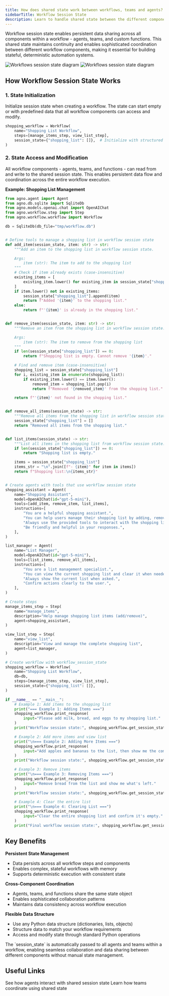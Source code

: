```yaml
---
title: How does shared state work between workflows, teams and agents?
sidebarTitle: Workflow Session State
description: Learn to handle shared state between the different components of a Workflow
---
```


Workflow session state enables persistent data sharing across all components within a workflow - agents, teams, and custom functions. This shared state maintains continuity and enables sophisticated coordination between different workflow components, making it essential for building stateful, deterministic automation systems.

<img 
  className="block dark:hidden" 
  src="/images/workflows-session-state-light.png" 
  alt="Workflows session state diagram"
/>
<img 
  className="hidden dark:block" 
  src="/images/workflows-session-state.png" 
  alt="Workflows session state diagram"
/>

## How Workflow Session State Works

### 1. State Initialization

Initialize session state when creating a workflow. The state can start empty or with predefined data that all workflow components can access and modify.

```python
shopping_workflow = Workflow(
    name="Shopping List Workflow",
    steps=[manage_items_step, view_list_step],
    session_state={"shopping_list": []},  # Initialize with structured data
)
```

### 2. State Access and Modification

All workflow components - agents, teams, and functions - can read from and write to the shared session state. This enables persistent data flow and coordination across the entire workflow execution.

**Example: Shopping List Management**

```python
from agno.agent import Agent
from agno.db.sqlite import SqliteDb
from agno.models.openai.chat import OpenAIChat
from agno.workflow.step import Step
from agno.workflow.workflow import Workflow

db = SqliteDb(db_file="tmp/workflow.db")


# Define tools to manage a shopping list in workflow session state
def add_item(session_state, item: str) -> str:
    """Add an item to the shopping list in workflow session state.

    Args:
        item (str): The item to add to the shopping list
    """
    # Check if item already exists (case-insensitive)
    existing_items = [
        existing_item.lower() for existing_item in session_state["shopping_list"]
    ]
    if item.lower() not in existing_items:
        session_state["shopping_list"].append(item)
        return f"Added '{item}' to the shopping list."
    else:
        return f"'{item}' is already in the shopping list."


def remove_item(session_state, item: str) -> str:
    """Remove an item from the shopping list in workflow session state.

    Args:
        item (str): The item to remove from the shopping list
    """
    if len(session_state["shopping_list"]) == 0:
        return f"Shopping list is empty. Cannot remove '{item}'."

    # Find and remove item (case-insensitive)
    shopping_list = session_state["shopping_list"]
    for i, existing_item in enumerate(shopping_list):
        if existing_item.lower() == item.lower():
            removed_item = shopping_list.pop(i)
            return f"Removed '{removed_item}' from the shopping list."

    return f"'{item}' not found in the shopping list."


def remove_all_items(session_state) -> str:
    """Remove all items from the shopping list in workflow session state."""
    session_state["shopping_list"] = []
    return "Removed all items from the shopping list."


def list_items(session_state) -> str:
    """List all items in the shopping list from workflow session state."""
    if len(session_state["shopping_list"]) == 0:
        return "Shopping list is empty."

    items = session_state["shopping_list"]
    items_str = "\n".join([f"- {item}" for item in items])
    return f"Shopping list:\n{items_str}"


# Create agents with tools that use workflow session state
shopping_assistant = Agent(
    name="Shopping Assistant",
    model=OpenAIChat(id="gpt-5-mini"),
    tools=[add_item, remove_item, list_items],
    instructions=[
        "You are a helpful shopping assistant.",
        "You can help users manage their shopping list by adding, removing, and listing items.",
        "Always use the provided tools to interact with the shopping list.",
        "Be friendly and helpful in your responses.",
    ],
)

list_manager = Agent(
    name="List Manager",
    model=OpenAIChat(id="gpt-5-mini"),
    tools=[list_items, remove_all_items],
    instructions=[
        "You are a list management specialist.",
        "You can view the current shopping list and clear it when needed.",
        "Always show the current list when asked.",
        "Confirm actions clearly to the user.",
    ],
)

# Create steps
manage_items_step = Step(
    name="manage_items",
    description="Help manage shopping list items (add/remove)",
    agent=shopping_assistant,
)

view_list_step = Step(
    name="view_list",
    description="View and manage the complete shopping list",
    agent=list_manager,
)

# Create workflow with workflow_session_state
shopping_workflow = Workflow(
    name="Shopping List Workflow",
    db=db,
    steps=[manage_items_step, view_list_step],
    session_state={"shopping_list": []},
)

if __name__ == "__main__":
    # Example 1: Add items to the shopping list
    print("=== Example 1: Adding Items ===")
    shopping_workflow.print_response(
        input="Please add milk, bread, and eggs to my shopping list."
    )
    print("Workflow session state:", shopping_workflow.get_session_state())

    # Example 2: Add more items and view list
    print("\n=== Example 2: Adding More Items ===")
    shopping_workflow.print_response(
        input="Add apples and bananas to the list, then show me the complete list."
    )
    print("Workflow session state:", shopping_workflow.get_session_state())

    # Example 3: Remove items
    print("\n=== Example 3: Removing Items ===")
    shopping_workflow.print_response(
        input="Remove bread from the list and show me what's left."
    )
    print("Workflow session state:", shopping_workflow.get_session_state())

    # Example 4: Clear the entire list
    print("\n=== Example 4: Clearing List ===")
    shopping_workflow.print_response(
        input="Clear the entire shopping list and confirm it's empty."
    )
    print("Final workflow session state:", shopping_workflow.get_session_state())
```

## Key Benefits

**Persistent State Management**

- Data persists across all workflow steps and components
- Enables complex, stateful workflows with memory
- Supports deterministic execution with consistent state

**Cross-Component Coordination**

- Agents, teams, and functions share the same state object
- Enables sophisticated collaboration patterns
- Maintains data consistency across workflow execution

**Flexible Data Structure**

- Use any Python data structure (dictionaries, lists, objects)
- Structure data to match your workflow requirements
- Access and modify state through standard Python operations

<Note>
  The `session_state` is automatically passed to all agents and teams within a
  workflow, enabling seamless collaboration and data sharing between different
  components without manual state management.
</Note>

## Useful Links

<CardGroup cols={2}>
  <Card
    title="Agent Examples"
    icon="user"
    href="https://github.com/agno-agi/agno/tree/main/cookbook/workflows/_06_advanced_concepts/_04_shared_session_state/shared_session_state_with_agent.py"
  >
    See how agents interact with shared session state
  </Card>
  <Card
    title="Team Examples"
    icon="users"
    href="https://github.com/agno-agi/agno/tree/main/cookbook/workflows/_06_advanced_concepts/_04_shared_session_state/shared_session_state_with_team.py"
  >
    Learn how teams coordinate using shared state
  </Card>
</CardGroup>
